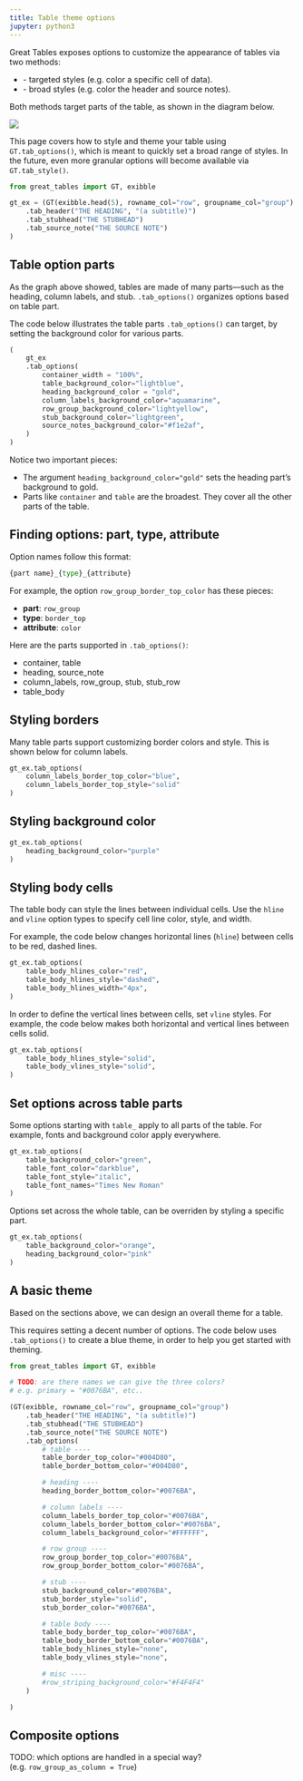 ```yaml
---
title: Table theme options
jupyter: python3
---
```


Great Tables exposes options to customize the appearance of tables via two methods:

* [](`~great_tables.GT.tab_style`) - targeted styles (e.g. color a specific cell of data).
* [](`~great_tables.GT.tab_options`) - broad styles (e.g. color the header and source notes).

Both methods target parts of the table, as shown in the diagram below.

![](/assets/gt_parts_of_a_table.svg)

This page covers how to style and theme your table using `GT.tab_options()`,
which is meant to quickly set a broad range of styles.
In the future, even more granular options will become available via `GT.tab_style()`.

```python
from great_tables import GT, exibble

gt_ex = (GT(exibble.head(5), rowname_col="row", groupname_col="group")
    .tab_header("THE HEADING", "(a subtitle)")
    .tab_stubhead("THE STUBHEAD")
    .tab_source_note("THE SOURCE NOTE")
)
```

## Table option parts

As the graph above showed, tables are made of many parts---such as the heading, column labels, and stub. `.tab_options()` organizes options based on table part.

The code below illustrates the table parts `.tab_options()` can target, by setting the background color for various parts.


```python
(
    gt_ex
    .tab_options(
        container_width = "100%",
        table_background_color="lightblue",
        heading_background_color = "gold",
        column_labels_background_color="aquamarine",
        row_group_background_color="lightyellow",
        stub_background_color="lightgreen",
        source_notes_background_color="#f1e2af",
    )
)
```

Notice two important pieces:

* The argument `heading_background_color="gold"` sets the heading part's background to gold.
* Parts like `container` and `table` are the broadest. They cover all the other parts of the table.


## Finding options: part, type, attribute

Option names follow this format:

```python
{part name}_{type}_{attribute}
```

For example, the option `row_group_border_top_color` has these pieces:

* **part**: `row_group`
* **type**: `border_top`
* **attribute**: `color`

:::{.callout-note}
Here are the parts supported in `.tab_options()`:

* container, table
* heading, source_note
* column_labels, row_group, stub, stub_row
* table_body
:::

## Styling borders

Many table parts support customizing border colors and style.
This is shown below for column labels.

```python
gt_ex.tab_options(
    column_labels_border_top_color="blue",
    column_labels_border_top_style="solid"
)
```


## Styling background color

```python
gt_ex.tab_options(
    heading_background_color="purple"
)
```

## Styling body cells

The table body can style the lines between individual cells. Use the `hline` and `vline` option types to specify cell line color, style, and width.

For example, the code below changes horizontal lines (`hline`) between cells to be red, dashed lines.

```python
gt_ex.tab_options(
    table_body_hlines_color="red",
    table_body_hlines_style="dashed",
    table_body_hlines_width="4px",
)
```

In order to define the vertical lines between cells, set `vline` styles. For example, the code below makes both horizontal and vertical lines between cells solid.


```python
gt_ex.tab_options(
    table_body_hlines_style="solid",
    table_body_vlines_style="solid",
)
```

## Set options across table parts

Some options starting with `table_` apply to all parts of the table.
For example, fonts and background color apply everywhere.

```python

gt_ex.tab_options(
    table_background_color="green",
    table_font_color="darkblue",
    table_font_style="italic",
    table_font_names="Times New Roman"
)
```

Options set across the whole table, can be overriden by styling a specific part.

```python
gt_ex.tab_options(
    table_background_color="orange",
    heading_background_color="pink"
)
```

## A basic theme

Based on the sections above, we can design an overall theme for a table.

This requires setting a decent number of options. The code below uses `.tab_options()` to create a blue theme, in order to help you get started with theming.

```python
from great_tables import GT, exibble

# TODO: are there names we can give the three colors?
# e.g. primary = "#0076BA", etc..

(GT(exibble, rowname_col="row", groupname_col="group")
    .tab_header("THE HEADING", "(a subtitle)")
    .tab_stubhead("THE STUBHEAD")
    .tab_source_note("THE SOURCE NOTE")
    .tab_options(
        # table ----
        table_border_top_color="#004D80",
        table_border_bottom_color="#004D80",

        # heading ----
        heading_border_bottom_color="#0076BA",

        # column labels ----
        column_labels_border_top_color="#0076BA",
        column_labels_border_bottom_color="#0076BA",
        column_labels_background_color="#FFFFFF",

        # row group ----
        row_group_border_top_color="#0076BA",
        row_group_border_bottom_color="#0076BA",

        # stub ----
        stub_background_color="#0076BA",
        stub_border_style="solid",
        stub_border_color="#0076BA",

        # table body ----
        table_body_border_top_color="#0076BA",
        table_body_border_bottom_color="#0076BA",
        table_body_hlines_style="none",
        table_body_vlines_style="none",

        # misc ----
        #row_striping_background_color="#F4F4F4"
    )

)
```

## Composite options

TODO: which options are handled in a special way? (e.g. `row_group_as_column = True`)
